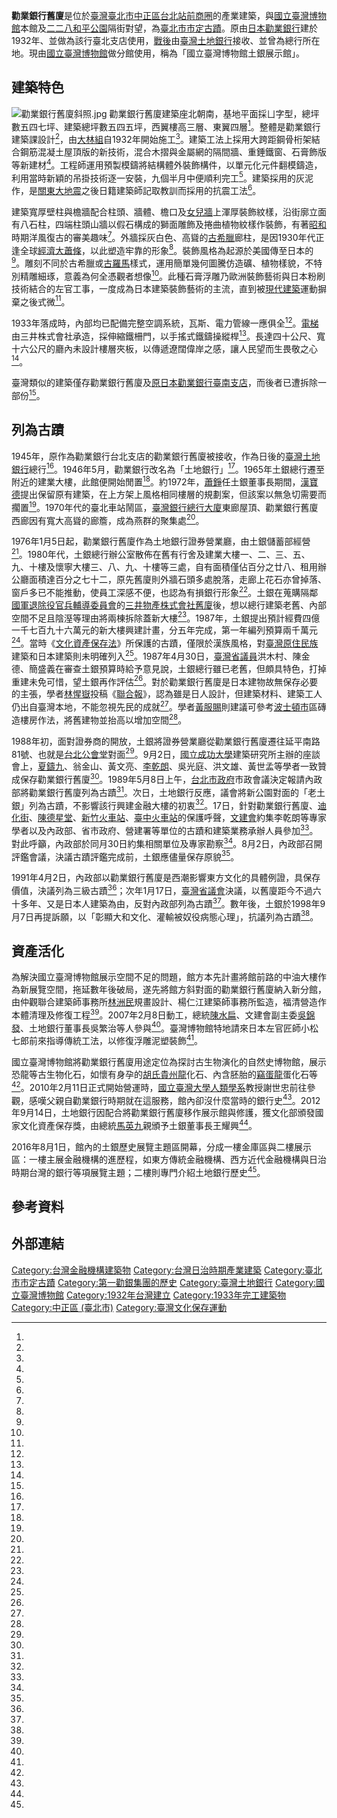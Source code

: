 {{coord|25.043552|121.514218|display=title}}
{{TW monument
|name = 國立臺灣博物館土銀展示館
|formername = 日本勸業銀行臺北支店<br />臺灣土地銀行總行
|image = 勸業銀行舊廈轉角照.jpg
|imagename = 
{{Infobox mapframe|tyep=shape|zoom=15|frame-width=280}}
|othername =
|formalname = 勸業銀行舊廈
|level = 直轄市定古蹟
|class = 其他設施
|date = 1991年5月24日
|time = 1933年
|location =[[臺北市|臺北市]][[中正區_(臺北市)|中正區]]襄陽路25號
|open = 
|cost = 
|website = [https://www.ntm.gov.tw/submenu_164.html 土銀展示館]
|reg_url = https://nchdb.boch.gov.tw/assets/overview/monument/19910524000001
}}

'''勸業銀行舊廈'''是位於[[臺灣|臺灣]][[臺北市|臺北市]][[中正區_(臺北市)|中正區]][[台北站前商圈|台北站前商圈]]的產業建築，與[[國立臺灣博物館|國立臺灣博物館]]本館及[[二二八和平公園|二二八和平公園]]隔街對望，為[[臺北市直轄市定古蹟列表|臺北市市定古蹟]]。原由[[日本勸業銀行|日本勸業銀行]]建於1932年、並做為該行臺北支店使用，[[臺灣戰後時期|戰後]]由[[臺灣土地銀行|臺灣土地銀行]]接收、並曾為總行所在地。現由[[國立臺灣博物館|國立臺灣博物館]]做分館使用，稱為「國立臺灣博物館土銀展示館」。

==建築特色==
[[File:勸業銀行舊廈斜照.jpg|thumb]]
勸業銀行舊廈建築座北朝南，基地平面採ㄩ字型，總坪數五四七坪、建築總坪數五四五坪，西翼樓高三層、東翼四層<ref name="吳垠慧2"/>。整體是勸業銀行建築課設計<ref name="洪淑惠1"/>，由[[大林組|大林組]]自1932年開始施工<ref name="洪淑惠1"/>。建築工法上採用大跨距鋼骨桁架結合鋼筋混凝土屋頂版的新技術，混合木摺與金屬網的隔間牆、重錘鐵窗、石膏飾版等新建材<ref name="吳垠慧2"/>。工程師運用預製模鑄將結構體外裝飾構件，以單元化元件翻模鑄造，利用當時新穎的吊掛技術逐一安裝，九個半月中便順利完工<ref name="陳淑英"/>。建築採用的灰泥作，是[[關東大地震|關東大地震]]之後日籍建築師記取教訓而採用的抗震工法<ref name="陳宛茜"/>。

建築寬厚壁柱與檐牆配合柱頭、牆體、檐口及[[女兒牆|女兒牆]]上渾厚裝飾紋樣，沿街廓立面有八石柱，四端柱頭山牆以假石構成的獅面雕飾及捲曲植物紋樣作裝飾，有著[[昭和|昭和]]時期洋風復古的審美趣味<ref name="吳垠慧2"/>。外牆採灰白色、高聳的[[古希臘|古希臘]]廊柱，是因1930年代正逢全球[[經濟大蕭條|經濟大蕭條]]，以此塑造牢靠的形象<ref name="林佳儀"/>。裝飾風格為起源於美國傳至日本的{{tsl|en|Mayan Revival architecture|馬雅復興式建築}}<ref name="許維寧"/>。雕刻不同於古希臘或[[古羅馬|古羅馬]]樣式，運用簡單幾何圖騰仿造礦、植物樣貌，不特別精雕細琢，意義為何全憑觀者想像<ref name="林佳儀"/>。此種石膏浮雕乃歐洲裝飾藝術與日本粉刷技術結合的左官工事，一度成為日本建築裝飾藝術的主流，直到被[[現代建築|現代建築]]運動摒棄之後式微<ref name="陳淑英"/>。

1933年落成時，內部均已配備完整空調系統，瓦斯、電力管線一應俱全<ref name="林佳儀"/>。[[電梯|電梯]]由三井株式會社承造，採伸縮鐵柵門，以手搖式鐵鑄操縱桿<ref name="景小佩"/>。長達四十公尺、寬十六公尺的廳內未設計樓層夾板，以傳遞遼闊偉岸之感，讓人民望而生畏敬之心<ref name="林佳儀"/>。

臺灣類似的建築僅存勸業銀行舊廈及[[原日本勸業銀行臺南支店|原日本勸業銀行臺南支店]]，而後者已遭拆除一部份<ref name="洪淑惠1"/>。

==列為古蹟==
{{Multiple image
|align     = right
|direction = vertical
|width     = 150
|image1    = Historical Museum of the Land Bank of Taiwan Bank Outside corridor 2016.JPG
|caption1  = [[騎樓|騎樓]]
|image2    = 勸業銀行臺北支店騎樓天花板.jpg
|caption2  = 騎樓天花板
|image3    = 日本勸業銀行臺北支店柱頭壁飾.jpg
|caption3  = 柱頭壁飾
}}
1945年，原作為勸業銀行台北支店的勸業銀行舊廈被接收，作為日後的[[臺灣土地銀行|臺灣土地銀行]]總行<ref name="吳垠慧1"/>。1946年5月，勸業銀行改名為「土地銀行」<ref name="1946-06-01"/>。1965年土銀總行遷至附近的建業大樓，此館便開始閒置<ref name="吳垠慧1"/>。約1972年，[[蕭錚|蕭錚]]任土銀董事長期間，[[漢寶德|漢寶德]]提出保留原有建築，在上方架上風格相同樓層的規劃案，但該案以無急切需要而擱置<ref name="卓亞雄"/>。1970年代的臺北車站鬧區，[[臺灣銀行總行大廈|臺灣銀行總行大廈]]東廊屋頂、勸業銀行舊廈西廊因有寬大高聳的廊簷，成為燕群的聚集處<ref name="劉朗"/>。

1976年1月5日起，勸業銀行舊廈作為土地銀行證券營業廳，由土銀儲蓄部經營<ref name="1975-12-30"/>。1980年代，土銀總行辦公室散佈在舊有行舍及建業大樓一、二、三、五、九、十樓及懷寧大樓三、八、九、十樓等三處，自有面積僅佔百分之廿八、租用辦公廳面積達百分之七十二，原先舊廈則外牆石頭多處脫落，走廊上花石亦曾掉落、窗戶多已不能推動，使員工深感不便，也認為有損銀行形象<ref name="1988-04-02"/>。土銀在蒐購隔鄰[[國軍退除役官兵輔導委員會|國軍退除役官兵輔導委員會]]的[[三井物產株式會社舊廈|三井物產株式會社舊廈]]後，想以總行建築老舊、內部空間不足且陰溼等理由將兩棟拆除蓋新大樓<ref name="陳長華1"/>。1987年，土銀提出預計經費四億一千七百九十六萬元的新大樓興建計畫，分五年完成，第一年編列預算兩千萬元<ref name="1987-05-01"/>。當時《[[文化資產保存法|文化資產保存法]]》所保護的古蹟，僅限於漢族風格，對[[臺灣原住民族|臺灣原住民族]]建築和日本建築則未明確列入<ref name="陳長華1"/>。1987年4月30日，[[臺灣省議員|臺灣省議員]]洪木村、陳金德、簡盛義在審查土銀預算時給予意見說，土銀總行雖已老舊，但頗具特色，打掉重建未免可惜，望土銀再作評估<ref name="1987-05-01"/>。對於勸業銀行舊廈是日本建物故無保存必要的主張，學者[[林惺嶽|林惺嶽]]投稿《[[聯合報|聯合報]]》，認為雖是日人設計，但建築材料、建築工人仍出自臺灣本地，不能忽視先民的成就<ref name="林惺嶽"/>。學者[[黃服賜|黃服賜]]則建議可參考[[波士頓市|波士頓市]]區磚造樓房作法，將舊建物並抬高以增加空間<ref name="黃服賜"/>。

1988年初，面對證券商的開放，土銀將證券營業廳從勸業銀行舊廈遷往延平南路81號、也就是[[台北公會堂|台北公會堂]]對面<ref name="1988-02-07"/>。9月2日，[[國立成功大學|國立成功大學]]建築研究所主辦的座談會上，[[夏鑄九|夏鑄九]]、翁金山、黃文亮、[[李乾朗|李乾朗]]、吳光庭、洪文雄、黃世孟等學者一致贊成保存勸業銀行舊廈<ref name="1988-09-03"/>。1989年5月8日上午，[[台北市政府|台北市政府]]市政會議決定報請內政部將勸業銀行舊廈列為古蹟<ref name="洪淑惠1"/>。次日，土地銀行反應，議會將新公園對面的「老土銀」列為古蹟，不影響該行興建金融大樓的初衷<ref name="李美惠"/>。17日，針對勸業銀行舊廈、[[迪化街|迪化街]]、[[陳德星堂|陳德星堂]]、[[新竹火車站|新竹火車站]]、[[臺中火車站_(古蹟)|臺中火車站]]的保護呼聲，[[文建會|文建會]]約集李乾朗等專家學者以及內政部、省市政府、營建署等單位的古蹟和建築業務承辦人員參加<ref name="陳長華2"/>。對此呼籲，內政部於同月30日約集相關單位及專家勘察<ref name="1989-05-31"/>。8月2日，內政部召開評鑑會議，決議古蹟評鑑完成前，土銀應儘量保存原貌<ref name="卓亞雄、王維真"/>。

1991年4月2日，內政部以勸業銀行舊廈是西潮影響東方文化的具體例證，具保存價值，決議列為三級古蹟<ref name="洪淑惠2"/>；次年1月17日，[[臺灣省議會|臺灣省議會]]決議，以舊廈距今不過六十多年、又是日本人建築為由，反對內政部列為古蹟<ref name="賴淑姬"/>。數年後，土銀於1998年9月7日再提訴願，以「彰顯大和文化、灌輸被奴役病態心理」，抗議列為古蹟<ref name="陳盈珊"/>。

==資產活化==
{{Multiple image
|align=right 
|direction = vertical
|width = 150
|image1 = Historical Museum of the Land Bank of Taiwan Interior exhibit 2016.JPG
|caption1 =古生物展示廳
|image2 = Story of the Land Bank of Taiwan 2016.JPG
|caption2 =土銀行史室展覧
}}
為解決國立臺灣博物館展示空間不足的問題，館方本先計畫將館前路的中油大樓作為新展覽空間，拖延數年後破局，遂先將館方斜對面的勸業銀行舊廈納入新分館，由仲觀聯合建築師事務所[[林洲民|林洲民]]規畫設計、楊仁江建築師事務所監造，福清營造作本體清理及修復工程<ref name="凌美雪"/>。2007年2月8日動工，總統[[陳水扁|陳水扁]]、文建會副主委[[吳錦發|吳錦發]]、土地銀行董事長吳繁治等人參與<ref name="陳宛茜"/>。臺灣博物館特地請來日本左官匠師小松七郎前來指導傳統工法，以修復浮雕泥塑裝飾<ref name="陳淑英"/>。

國立臺灣博物館將勸業銀行舊廈用途定位為探討古生物演化的自然史博物館，展示恐龍等古生物化石，如懷有身孕的[[贵州龙属|胡氏貴州龍]]化石、內含胚胎的[[竊蛋龍|竊蛋龍]]蛋化石等<ref name="吳垠慧1"/>。2010年2月11日正式開始營運時，[[國立臺灣大學人類學系|國立臺灣大學人類學系]]教授謝世忠前往參觀，感嘆父親自勸業銀行時期就在這服務，館內卻沒什麼當時的銀行史<ref name="謝世忠"/>。2012年9月14日，土地銀行因配合將勸業銀行舊廈移作展示館與修護，獲文化部頒發國家文化資產保存獎，由總統[[馬英九|馬英九]]親頒予土銀董事長王耀興<ref name="陳桂貞1"/>。

2016年8月1日，館內的土銀歷史展覽主題區開幕，分成一樓金庫區與二樓展示區：一樓主展金融機構的進歷程，如東方傳統金融機構、西方近代金融機構與日治時期台灣的銀行等項展覽主題；二樓則專門介紹土地銀行歷史<ref name="陳桂貞2"/>。

==參考資料 ==
{{Reflist|30em|refs =

<ref name="許維寧">{{Cite news|url=https://tw.appledaily.com/micromovie/20210609/46YZDSSW5NBMLBYV4APIGHDSS4/|title=蘋果人物 前世記憶被喚醒「我是馬雅人」　自學考古讓人看不到車尾燈|author=許維寧|language=zh-tw|newspaper=臺灣蘋果日報|date=2021-06-09|accessdate=2021-06-20|archive-date=2021-06-24|archive-url=https://web.archive.org/web/20210624202904/https://tw.appledaily.com/micromovie/20210609/46YZDSSW5NBMLBYV4APIGHDSS4/|dead-url=no}}</ref>

<ref name="1988-04-02">{{Cite news|url=|title=古羅馬式建築拆掉了豈不可惜! 興建16層智慧型大樓總行 土銀請專家做「兩全」策劃|author=|language=zh-tw|newspaper=經濟日報|date=1988-04-02|accessdate=}}</ref>

<ref name="陳宛茜">{{Cite news|url=|title=昨開工修繕 70歲土銀古蹟 改裝變展館|author=陳宛茜|language=zh-tw|newspaper=聯合報|date=2007-02-09|accessdate=}}</ref>

<ref name="李美惠">{{Cite news|url=|title=土銀說:金融大樓仍要興建 雖然占地小些 將力求補償|author=李美惠|language=zh-tw|newspaper=聯合晚報|date=1989-05-09|accessdate=}}</ref>

<ref name="劉朗">{{Cite news|url=|title=樑上的燕子窩|author=劉朗|language=zh-tw|newspaper=聯合報|date=1977-06-21|accessdate=}}</ref>

<ref name="1987-05-01">{{Cite news|url=|title=土銀總行著名陸標 計畫改建引起關切|author=|language=zh-tw|newspaper=聯合報|date=1987-05-01|accessdate=}}</ref>

<ref name="陳長華1">{{Cite news|url=|title=土銀總行建築 面臨拆除命運 老房子見證歷史 文化界人士力保|author=陳長華|language=zh-tw|newspaper=聯合報|date=1988-03-12|accessdate=}}</ref>

<ref name="陳長華2">{{Cite news|url=|title=從迪化街、陳德星堂，到土銀總行的保護呼聲 共識於焉形成！ 搶救非指定古蹟 已然勢在必行|author=陳長華|language=zh-tw|newspaper=聯合報|date=1989-05-16|accessdate=}}</ref>

<ref name="林惺嶽">{{Cite news|url=|title=解開國人的日本結 從「為土銀總行建築請命」說起|author=[[林惺嶽|林惺嶽]]|language=zh-tw|newspaper=聯合報|date=1988-03-16|accessdate=}}</ref>

<ref name="黃服賜">{{Cite news|url=|title=新舊合一建築|author=黃服賜|language=zh-tw|newspaper=聯合報|date=1988-04-01|accessdate=}}</ref>

<ref name="1988-09-03">{{Cite news|url=|title=不要抹滅「集體記憶」地標 土銀舊式建築人文意義豐富受重視|author=|language=zh-tw|newspaper=1988-09-03|date=民生報|accessdate=}}</ref>

<ref name="卓亞雄">{{Cite news|url=|title=一座融和埃及、馬雅、日本風格的地標性建築─ 土銀總行要拆了﹖ 若依「保留騎樓、內部拆除」的方案，明年夏天，土銀將卸下第一塊磚…|author=卓亞雄|language=zh-tw|newspaper=聯合報|date=1989-03-20|accessdate=}}</ref>

<ref name="洪淑惠1">{{Cite news|url=|title=土銀總行 列為古蹟 聳立60載 風格特殊 保存完整 市政會議通過 黃金地段保古蹟|author=洪淑惠|language=zh-tw|newspaper=聯合晚報|date=1989-05-09|accessdate=}}</ref>

<ref name="洪淑惠2">{{Cite news|url=|title=保存古蹟 齊心協力 土銀總行列為三級古蹟 改建翻新大廈 希望幻滅|author=洪淑惠|language=zh-tw|newspaper=聯合晚報|date=1991-04-03|accessdate=}}</ref>

<ref name="卓亞雄、王維真">{{Cite news|url=|title=土銀:不是古蹟 但不放棄它！ 內政部將作評鑑調查，然後考慮法律保護的程度；在此之前，土銀總行建築物外觀將保存原貌。|author=卓亞雄、王維真|language=zh-tw|newspaper=聯合報|date=1989-08-03|accessdate=}}</ref>

<ref name="林佳儀">{{Cite news|url=|title=【遙想臺北城 找尋日治建築】土銀展示館 追求固若金湯|author=林佳儀|language=zh-tw|newspaper=聯合報|date=2011-09-17|accessdate=}}</ref>

<ref name="吳垠慧1">{{Cite news|url=https://www.chinatimes.com/newspapers/20100121000960-260115?chdtv|title=古蹟成恐龍窩！ 土銀總行變身博物館|author=吳垠慧|language=zh-tw|newspaper=中國時報|date=2010-01-21|accessdate=2021-06-20|archive-date=2021-06-24|archive-url=https://web.archive.org/web/20210624205523/https://www.chinatimes.com/newspapers/20100121000960-260115?chdtv|dead-url=no}}</ref>

<ref name="吳垠慧2">{{Cite news|url=https://www.chinatimes.com/newspapers/20100121000964-260115?chdtv|title=《小檔案》中西混血外觀 古典又新潮|author=吳垠慧|language=zh-tw|newspaper=中國時報|date=2010-01-21|accessdate=2021-06-20|archive-date=2021-06-24|archive-url=https://web.archive.org/web/20210624202420/https://www.chinatimes.com/newspapers/20100121000964-260115?chdtv|dead-url=no}}</ref>

<ref name="陳桂貞1">{{Cite news|url=https://www.chinatimes.com/newspapers/20120917000225-260202?chdtv|title=土銀勸業銀行舊廈獲頒文化資產保存獎|author=陳桂貞|language=zh-tw|newspaper=工商時報|date=2012-09-17|accessdate=2021-06-20|archive-date=2021-06-24|archive-url=https://web.archive.org/web/20210624201817/https://www.chinatimes.com/newspapers/20120917000225-260202?chdtv|dead-url=no}}</ref>

<ref name="陳桂貞2">{{Cite news|url=https://www.chinatimes.com/newspapers/20160801000167-260511?chdtv|title=土地銀行70周年 行史館新開幕|author=陳桂貞|language=zh-tw|newspaper=工商時報|date=2016-08-01|accessdate=2021-06-20|archive-date=2021-06-24|archive-url=https://web.archive.org/web/20210624203859/https://www.chinatimes.com/newspapers/20160801000167-260511?chdtv|dead-url=no}}</ref>

<ref name="凌美雪">{{Cite news|url=https://ent.ltn.com.tw/news/paper/116104|title=【藝術文化】台灣博物館土銀展示館計畫起跑|author=凌美雪|language=zh-tw|newspaper=自由時報|date=2007-02-12|accessdate=2021-06-20|archive-date=2021-06-24|archive-url=https://web.archive.org/web/20210624204549/https://ent.ltn.com.tw/news/paper/116104|dead-url=no}}</ref>

<ref name="陳淑英">{{Cite news|url=|title=台博館泥塑修復 日左官古法指導|author=陳淑英|language=zh-tw|newspaper=中國時報|date=2007-09-04|accessdate=}}</ref>

<ref name="賴淑姬">{{Cite news|url=|title=土銀總行被評定為三級古蹟 改建困難 土銀透過省議員 圖推翻古蹟認定|author=賴淑姬|language=zh-tw|newspaper=聯合報|date=1992-01-18|accessdate=}}</ref>

<ref name="陳盈珊">{{Cite news|url=|title=保留土銀總行是「彰顯大和文化灌輸病態心理」？土銀提訴願李逸洋駁|author=陳盈珊|language=zh-tw|newspaper=中國時報|date=1998-09-08|accessdate=}}</ref>

<ref name="景小佩">{{Cite news|url=|title=骨董電梯|author=景小佩|language=zh-tw|newspaper=聯合報|date=1989-10-20|accessdate=}}</ref>

<ref name="謝世忠">{{Cite news|url=|title=金庫裡的恐龍 讓我感傷|author=謝世忠|language=zh-tw|newspaper=中國時報|date=2010-03-04|accessdate=}}</ref>

<ref name="1989-05-31">{{Cite news|url=|title=內政部昨勘察土銀總行|author=|language=zh-tw|newspaper=聯合報|date=1989-05-31|accessdate=}}</ref>

<ref name="1975-12-30">{{Cite news|url=|title=土銀儲蓄部 將遷址營業|author=|language=zh-tw|newspaper=經濟日報|date=1975-12-30|accessdate=}}</ref>

<ref name="1988-02-07">{{Cite news|url=|title=銀行經紀商改門面 擴大營業迎接未來挑戰|author=|language=zh-tw|newspaper=經濟日報|date=1988-02-07|accessdate=}}</ref>

<ref name="1946-06-01">{{Cite news|url=|title=本省勸業銀行 改稱土地銀行|author=|language=zh-tw|newspaper=民報|date=1946-06-01|accessdate=}}</ref>

}}

==外部連結==
{{Commons cat|Historical Museum of the Land Bank of Taiwan}}

{{臺北市文化資產}}
{{中華民國直轄市定古蹟}}
{{台北車站周邊設施}}
{{Portal bar|台北|建築}}
[[Category:台灣金融機構建築物|Category:台灣金融機構建築物]]
[[Category:台灣日治時期產業建築|Category:台灣日治時期產業建築]]
[[Category:臺北市市定古蹟|Category:臺北市市定古蹟]]
[[Category:第一勸銀集團的歷史|Category:第一勸銀集團的歷史]]
[[Category:臺灣土地銀行|Category:臺灣土地銀行]]
[[Category:國立臺灣博物館|Category:國立臺灣博物館]]
[[Category:1932年台灣建立|Category:1932年台灣建立]]
[[Category:1933年完工建築物|Category:1933年完工建築物]]
[[Category:中正區_(臺北市)|Category:中正區 (臺北市)]]
[[Category:臺灣文化保存運動|Category:臺灣文化保存運動]]